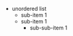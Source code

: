-   unordered list         
    -   sub-item 1         
    -   sub-item 1         
        -   sub-sub-item 1
